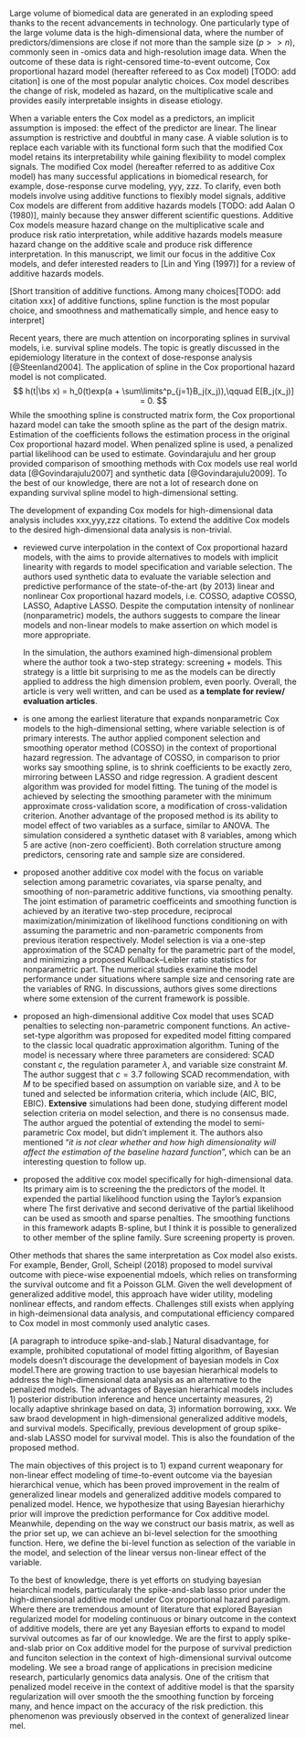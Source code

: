 \section{Introduction}

Large volume of biomedical data are generated in an exploding speed thanks to the recent advancements in technology. One particularly type of the large volume data is the high-dimensional data, where the number of predictors/dimensions are close if not more than the sample size ($p>>n$), commonly seen in -omics data and high-resolution image data. When the outcome of these data is right-censored time-to-event outcome, Cox proportional hazard model (hereafter refereed to as Cox model) [TODO: add citation] is one of the most popular analytic choices. Cox model describes the change of risk, modeled as hazard, on the multiplicative scale and provides easily interpretable insights in disease etiology.

When a variable enters the Cox model as a predictors, an implicit assumption is imposed: the effect of the predictor are linear. The linear assumption is restrictive and doubtful in many case. A viable solution is to replace each variable with its functional form such that the modified Cox model retains its interpretability while gaining flexibility to model complex signals. The modified Cox model (hereafter referred to as additive Cox model) has many successful applications in biomedical research, for example, dose-response curve modeling, yyy, zzz. To clarify, even both models involve using additive functions to flexibly model signals, additive Cox models are different from additive hazards models [TODO: add Aalan O (1980)], mainly because they answer different scientific questions. Additive Cox models measure hazard change on the multiplicative scale and produce risk ratio interpretation, while additive hazards models measure hazard change on the additive scale and produce risk difference interpretation. In this manuscript, we limit our focus in the additive Cox models, and defer interested readers to \cite{}[Lin and Ying (1997)] for a review of additive hazards models.

[Short transition of additive functions. Among many choices[TODO: add citation xxx] of additive functions, spline function is the most popular choice, and smoothness and mathematically simple, and hence easy to interpret]

Recent years, there are much attention on incorporating splines in survival models, i.e. survival spline models. The topic is greatly discussed in the epidemiology literature in the context of dose-response analysis [@Steenland2004]. The application of spline in the Cox proportional hazard model is not complicated. 
$$
h(t|\bs x) = h_0(t)exp(a + \sum\limits^p_{j=1}B_j(x_j)),\qquad E[B_j(x_j)] = 0.
$$
While the smoothing spline is constructed matrix form, the Cox proportional hazard model can take the smooth spline as the part of the design matrix. Estimation of the coefficients follows the estimation process in the original Cox proportional hazard model. When penalized spline is used, a penalized partial likelihood can be used to estimate. Govindarajulu and her group provided comparison of smoothing methods with Cox models use real world data [@Govindarajulu2007] and synthetic data [@Govindarajulu2009]. To the best of our knowledge, there are not a lot of research done on expanding survival spline model to high-dimensional setting.



The development of expanding Cox models for high-dimensional data analysis includes xxx,yyy,zzz citations.
To extend the additive Cox models to the desired high-dimensional data analysis is non-trivial.

\subsection{Literature review}
-   \cite{Lin2013} reviewed curve interpolation in the context of Cox proportional hazard models, with the aims to provide alternatives to models with implicit linearity with regards to model specification and variable selection. The authors used synthetic data to evaluate the variable selection and predictive performance of the state-of-the-art (by 2013) linear and nonlinear Cox proportional hazard models, i.e. COSSO, adaptive COSSO, LASSO, Adaptive LASSO. Despite the computation intensity of nonlinear (nonparametric) models, the authors suggests to compare the linear models and non-linear models to make assertion on which model is more appropriate.

    In the simulation, the authors examined high-dimensional problem where the author took a two-step strategy: screening + models. This strategy is a little bit surprising to me as the models can be directly applied to address the high dimension problem, even poorly. Overall, the article is very well written, and can be used as **a template for review/ evaluation articles**.

\subsection{Cox Model}

-   \cite{Leng2006} is one among the earliest literature that expands nonparametric Cox models to the high-dimensional setting, where variable selection is of primary interests. The author applied component selection and smoothing operator method (COSSO) in the context of proportional hazard regression. The advantage of COSSO, in comparison to prior works say smoothing spline, is to shrink coefficients to be exactly zero, mirroring between LASSO and ridge regression. A gradient descent algorithm was provided for model fitting. The tuning of the model is achieved by selecting the smoothing parameter with the minimum approximate cross-validation score, a modification of cross-validation criterion. Another advantage of the proposed method is its ability to model effect of two variables as a surface, similar to ANOVA. The simulation considered a synthetic dataset with 8 variables, among which 5 are active (non-zero coefficient). Both correlation structure among predictors, censoring rate and sample size are considered.

-   \cite{Du2010} proposed another additive cox model with the focus on variable selection among parametric covariates, via sparse penalty, and smoothing of non-parametric additive functions, via smoothing penalty. The joint estimation of parametric coefficeints and smoothing function is achieved by an iterative two-step procedure, reciprocal maximization/minimization of likelihood functions conditioning on with assuming the parametric and non-parametric components from previous iteration respectively. Model selection is via a one-step approximation of the SCAD penalty for the parametric part of the model, and minimizing a proposed Kullback--Leibler ratio statistics for nonparametric part. The numerical studies examine the model performance under situations where sample size and censoring rate are the variables of RNG. In discussions, authors gives some directions where some extension of the current framework is possible.

-   \cite{Lian2013} proposed an high-dimensional additive Cox model that uses SCAD penalties to selecting non-parametric component functions. An active-set-type algorithm was proposed for expedited model fitting compared to the classic local quadratic approximation algorithm. Tuning of the model is necessary where three parameters are considered: SCAD constant $c$, the regulation parameter $\lambda$, and variable size constraint $M$. The author suggest that $c=3.7$ following SCAD recommendation, with $M$ to be specified based on assumption on variable size, and $\lambda$ to be tuned and selected be information criteria, which include (AIC, BIC, EBIC). **Extensive** simulations had been done, studying different model selection criteria on model selection, and there is no consensus made. The author argued the potential of extending the model to semi-parametric Cox model, but didn't implement it. The authors also mentioned "*it is not clear whether and how high dimensionality will affect the estimation of the baseline hazard function*", which can be an interesting question to follow up.

-   \cite{Yang2018} proposed the additive cox model specifically for high-dimensional data. Its primary aim is to screening the the predictors of the model. It expended the partial likelihood function using the Taylor's expansion where The first derivative and second derivative of the partial likelihood can be used as smooth and sparse penalties. The smoothing functions in this framework adapts B-spline, but I think it is possible to generalized to other member of the spline family. Sure screening property is proven.


Other methods that shares the same interpretation as Cox model also exists. For example, Bender, Groll, Scheipl (2018) proposed to model survival outcome with piece-wise expoenential mdoels, which relies on transforming the survival outcome and fit a Poisson GLM. Given the well development of generalized additive model, this approach have wider utility, modeling nonlinear effects, and random effects. Challenges still exists when applying in high-deimensional data analysis, and computational efficiency compared to Cox model in most commonly used analytic cases.

[A paragraph to introduce spike-and-slab.]
Natural disadvantage, for example, prohibited coputational of model fitting algorithm, of Bayesian models doesn't discourage the development of bayesian models in Cox model.There are growing traction to use bayesian hierarhical models to address the high-dimensional data analysis as an alternative to the penalized models. The advantages of Bayesian hierarhical models includes 1) posterior distribution inference and hence uncertainty measures, 2) locally adaptive shrinkage based on data, 3) information borrowing, xxx. We saw braod development in high-dimensional generalized additive models, and survival models. Specifically, previous development of group spike-and-slab LASSO model for survival model. This is also the foundation of the proposed method.

The main objectives of this project is to 1) expand current weaponary for non-linear effect modeling of time-to-event outcome via the bayesian hierarchical venue, which has been proved improvement in the realm of generalized linear models  and generalized additive models compared to penalized model. Hence, we hypothesize that using Bayesian hierarhichy prior will improve the prediction performance for Cox additive model. Meanwhile, depending on the way we construct our basis matrix, as well as the prior set up, we can achieve an bi-level selection for the smoothing function. Here, we define the bi-level function as selection of the variable in the model, and selection of the linear versus non-linear effect of the variable. 

To the best of knowledge, there is yet efforts on studying bayesian heiarchical models, particularaly the spike-and-slab lasso prior under the high-dimensional additive model under Cox proportional hazard paradigm. Where there are tremendous amount of literature that explored Bayesian regularized model for modeling continuous or binary outcome in the context of additive models, there are yet any Bayesian efforts to expand to model survival outcomes as far of our knowledge. We are the first to apply spike-and-slab prior on Cox additive model for the purpose of survival prediction and funciton selection in the context of high-dimensional survival outcome modeling. We see a broad range of applications in precision medicine research, particularly genomics data analysis. One of the critism that penalized model receive in the context of additive model is that the sparsity regularization will over smooth the the smoothing function by forceing many, and hence impact on the accuracy of the risk prediction. this phenomenon was previously observed in the context of generalized linear mel.


